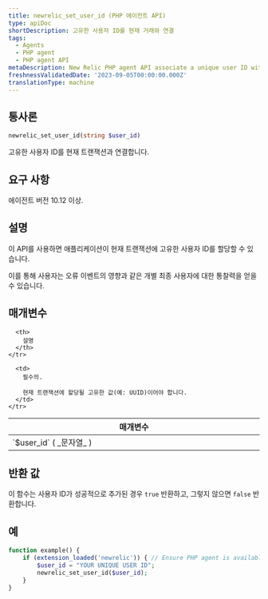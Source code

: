 ```yaml
---
title: newrelic_set_user_id (PHP 에이전트 API)
type: apiDoc
shortDescription: 고유한 사용자 ID를 현재 거래와 연결
tags:
  - Agents
  - PHP agent
  - PHP agent API
metaDescription: New Relic PHP agent API associate a unique user ID with the current transaction.
freshnessValidatedDate: '2023-09-05T00:00:00.000Z'
translationType: machine
---
```


## 통사론

```php
newrelic_set_user_id(string $user_id)
```

고유한 사용자 ID를 현재 트랜잭션과 연결합니다.

## 요구 사항

에이전트 버전 10.12 이상.

## 설명

이 API를 사용하면 애플리케이션이 현재 트랜잭션에 고유한 사용자 ID를 할당할 수 있습니다.

이를 통해 사용자는 오류 이벤트의 영향과 같은 개별 최종 사용자에 대한 통찰력을 얻을 수 있습니다.

## 매개변수

<table>
  <thead>
    <tr>
      <th width="25%">
        매개변수
      </th>

      <th>
        설명
      </th>
    </tr>
  </thead>

  <tbody>
    <tr>
      <td>
        `$user_id` ( _문자열_ )
      </td>

      <td>
        필수의.

        현재 트랜잭션에 할당될 고유한 값(예: UUID)이어야 합니다.
      </td>
    </tr>
  </tbody>
</table>

## 반환 값

이 함수는 사용자 ID가 성공적으로 추가된 경우 `true` 반환하고, 그렇지 않으면 `false` 반환합니다.

## 예

```php
function example() {
    if (extension_loaded('newrelic')) { // Ensure PHP agent is available
        $user_id = "YOUR UNIQUE USER ID";
        newrelic_set_user_id($user_id);
    }
}
```
